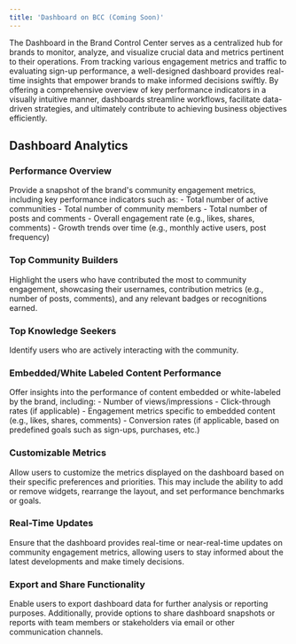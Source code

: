 ```yaml
---
title: 'Dashboard on BCC (Coming Soon)'
---
```


The Dashboard in the Brand Control Center serves as a centralized hub for brands to monitor, analyze, and visualize crucial data and metrics pertinent to their operations. From tracking various engagement metrics and traffic to evaluating sign-up performance, a well-designed dashboard provides real-time insights that empower brands to make informed decisions swiftly. By offering a comprehensive overview of key performance indicators in a visually intuitive manner, dashboards streamline workflows, facilitate data-driven strategies, and ultimately contribute to achieving business objectives efficiently.

## Dashboard Analytics

### Performance Overview

Provide a snapshot of the brand's community engagement metrics, including key performance indicators such as:
    - Total number of active communities
    - Total number of community members
    - Total number of posts and comments
    - Overall engagement rate (e.g., likes, shares, comments)
    - Growth trends over time (e.g., monthly active users, post frequency)

### Top Community Builders

Highlight the users who have contributed the most to community engagement, showcasing their usernames, contribution metrics (e.g., number of posts, comments), and any relevant badges or recognitions earned.

### Top Knowledge Seekers

Identify users who are actively interacting with the community.

### Embedded/White Labeled Content Performance

Offer insights into the performance of content embedded or white-labeled by the brand, including:
    - Number of views/impressions
    - Click-through rates (if applicable)
    - Engagement metrics specific to embedded content (e.g., likes, shares, comments)
    - Conversion rates (if applicable, based on predefined goals such as sign-ups, purchases, etc.)

### Customizable Metrics

Allow users to customize the metrics displayed on the dashboard based on their specific preferences and priorities. This may include the ability to add or remove widgets, rearrange the layout, and set performance benchmarks or goals.

### Real-Time Updates

Ensure that the dashboard provides real-time or near-real-time updates on community engagement metrics, allowing users to stay informed about the latest developments and make timely decisions.

### Export and Share Functionality

Enable users to export dashboard data for further analysis or reporting purposes. Additionally, provide options to share dashboard snapshots or reports with team members or stakeholders via email or other communication channels.
